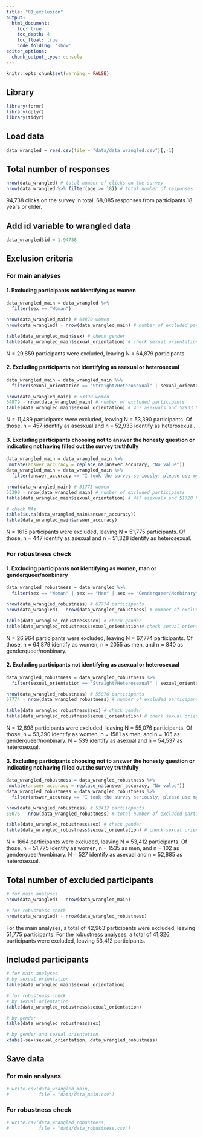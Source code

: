 ```yaml
---
title: "01_exclusion"
output: 
  html_document:
    toc: true
    toc_depth: 4
    toc_float: true
    code_folding: 'show'
editor_options: 
  chunk_output_type: console
---
```


```r
knitr::opts_chunk$set(warning = FALSE)
```

## Library
```r
library(formr)
library(dplyr)
library(tidyr)
```

## Load data
```r
data_wrangled = read.csv(file = "data/data_wrangled.csv")[,-1]
```

## Total number of responses 
```r
nrow(data_wrangled) # total number of clicks on the survey
nrow(data_wrangled %>% filter(age >= 18)) # total number of responses for participants 18 or older
```
94,738 clicks on the survey in total. 68,085 responses from participants 18 years or older. 


## Add id variable to wrangled data
```r
data_wrangled$id = 1:94738
```


## Exclusion criteria
### For main analyses
#### 1. Excluding participants not identifying as women
```r
data_wrangled_main = data_wrangled %>%
  filter(sex == "Woman")

nrow(data_wrangled_main) # 64879 women 
nrow(data_wrangled) - nrow(data_wrangled_main) # number of excluded participants

table(data_wrangled_main$sex) # check gender
table(data_wrangled_main$sexual_orientation) # check sexual orientations
```
N = 29,859 participants were excluded, leaving N = 64,879 participants.


#### 2. Excluding participants not identifying as asexual or heterosexual
```r
data_wrangled_main = data_wrangled_main %>% 
  filter(sexual_orientation == "Straight/Heterosexual" | sexual_orientation == "Asexual")

nrow(data_wrangled_main) # 53390 women 
64879 - nrow(data_wrangled_main) # number of excluded participants
table(data_wrangled_main$sexual_orientation) # 457 asexuals and 52933 heterosexuals
``` 
N = 11,489 participants were excluded, leaving N = 53,390 participants. Of those, n = 457 identify as asesxual and n = 52,933 identify as heterosexual. 


#### 3. Excluding participants choosing not to answer the honesty question or indicating not having filled out the survey truthfully
```r
data_wrangled_main = data_wrangled_main %>% 
 mutate(answer_accuracy = replace_na(answer_accuracy, "No value"))
data_wrangled_main = data_wrangled_main %>%
  filter(answer_accuracy == "I took the survey seriously; please use my information in the study." | answer_accuracy == "No value")

nrow(data_wrangled_main) # 51775 women 
53390 - nrow(data_wrangled_main) # number of excluded participants
table(data_wrangled_main$sexual_orientation) # 447 asexuals and 51328 heterosexuals

# check NAs
table(is.na(data_wrangled_main$answer_accuracy)) 
table(data_wrangled_main$answer_accuracy)
```
N = 1615 participants were excluded, leaving N = 51,775 participants. Of those, n = 447 identify as asexual and n = 51,328 identify as heterosexual.


### For robustness check
#### 1. Excluding participants not identifying as women, man or genderqueer/nonbinary
```r
data_wrangled_robustness = data_wrangled %>%
  filter(sex == "Woman" | sex == "Man" | sex == "Genderqueer/Nonbinary")

nrow(data_wrangled_robustness) # 67774 participants 
nrow(data_wrangled) - nrow(data_wrangled_robustness) # number of excluded participants

table(data_wrangled_robustness$sex) # check gender
table(data_wrangled_robustness$sexual_orientation)# check sexual orientations
```
N = 26,964 participants were excluded, leaving N = 67,774 participants. Of those, n = 64,879 identify as women, n = 2055 as men, and n = 840 as genderqueer/nonbinary.


#### 2. Excluding participants not identifying as asexual or heterosexual
```r
data_wrangled_robustness = data_wrangled_robustness %>% 
  filter(sexual_orientation == "Straight/Heterosexual" | sexual_orientation == "Asexual")

nrow(data_wrangled_robustness) # 55076 participants
67774 - nrow(data_wrangled_robustness) # number of excluded participants

table(data_wrangled_robustness$sex) # check gender
table(data_wrangled_robustness$sexual_orientation) # check sexual orientation
```
N = 12,698 participants were excluded, leaving N = 55,076 participants. Of those, n = 53,390 identify as women, n = 1581 as men, and n = 105 as genderqueer/nonbinary.
N = 539 identify as asexual and n = 54,537 as heterosexual.


#### 3. Excluding participants choosing not to answer the honesty question or indicating not having filled out the survey truthfully
```r
data_wrangled_robustness = data_wrangled_robustness %>% 
 mutate(answer_accuracy = replace_na(answer_accuracy, "No value"))
data_wrangled_robustness = data_wrangled_robustness %>%
  filter(answer_accuracy == "I took the survey seriously; please use my information in the study." | answer_accuracy == "No value")

nrow(data_wrangled_robustness) # 53412 partiicpants
55076 - nrow(data_wrangled_robustness) # total number of excluded participants

table(data_wrangled_robustness$sex) # check gender
table(data_wrangled_robustness$sexual_orientation) # check sexual orientation
```
N = 1664 participants were excluded, leaving N = 53,412 participants. Of those, n = 51,775 identify as women, n = 1535 as men, and n = 102 as genderqueer/nonbinary.
N = 527 identify as asexual and n = 52,885 as heterosexual. 


## Total number of excluded participants
```r
# for main analyses
nrow(data_wrangled) - nrow(data_wrangled_main)

# for robustness check
nrow(data_wrangled) - nrow(data_wrangled_robustness)
```
For the main analyses, a total of 42,963 participants were excluded, leaving 51,775 participants.
For the robustness analyses, a total of 41,326 participants were excluded, leaving 53,412 participants. 

## Included participants
```r
# for main analyses
# by sexual orientation
table(data_wrangled_main$sexual_orientation)

# for robustness check
# by sexual orientation
table(data_wrangled_robustness$sexual_orientation)

# by gender
table(data_wrangled_robustness$sex)

# by gender and sexual orientation
xtabs(~sex+sexual_orientation, data_wrangled_robustness) 
```


## Save data
### For main analyses
```r
# write.csv(data_wrangled_main,
#           file = "data/data_main.csv")
```

### For robustness check
```r
# write.csv(data_wrangled_robustness,
#           file = "data/data_robustness.csv")
```
  
